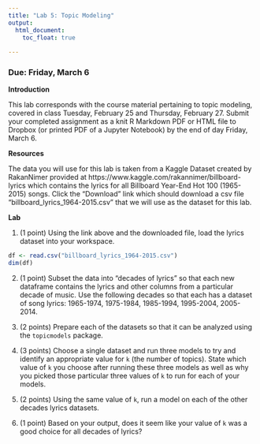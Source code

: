 ```yaml
---
title: "Lab 5: Topic Modeling"
output: 
  html_document:
    toc_float: true
  
---
```


### Due: Friday, March 6

**Introduction**

This lab corresponds with the course material pertaining to topic modeling, covered in class Tuesday, February 25 and Thursday, February 27. Submit your completed assignment as a knit R Markdown PDF or HTML file to Dropbox (or printed PDF of a Jupyter Notebook) by the end of day Friday, March 6.


**Resources**

The data you will use for this lab is taken from a Kaggle Dataset created by RakanNimer provided at https://www.kaggle.com/rakannimer/billboard-lyrics which contains the lyrics for all Billboard Year-End Hot 100 (1965-2015) songs. Click the "Download" link which should download a csv file "billboard_lyrics_1964-2015.csv" that we will use as the dataset for this lab.

**Lab**

1. (1 point) Using the link above and the downloaded file, load the lyrics dataset into your workspace. 

```r
df <- read.csv("billboard_lyrics_1964-2015.csv")
dim(df)
```

2. (1 point) Subset the data into "decades of lyrics" so that each new dataframe contains the lyrics and other columns from a particular decade of music. Use the following decades so that each has a dataset of song lyrics: 1965-1974, 1975-1984, 1985-1994, 1995-2004, 2005-2014.

3. (2 points) Prepare each of the datasets so that it can be analyzed using the `topicmodels` package.

4. (3 points) Choose a single dataset and run three models to try and identify an appropriate value for `k` (the number of topics). State which value of `k` you choose after running these three models as well as why you picked those particular three values of `k` to run for each of your models.

5. (2 points) Using the same value of `k`, run a model on each of the other decades lyrics datasets.

6. (1 point) Based on your output, does it seem like your value of `k` was a good choice for all decades of lyrics? 